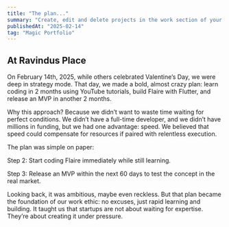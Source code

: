 ```yaml
---
title: "The plan..."
summary: "Create, edit and delete projects in the work section of your Magic Portfolio."
publishedAt: "2025-02-14"
tag: "Magic Portfolio"
---
```


## At Ravindus Place  

On February 14th, 2025, while others celebrated Valentine’s Day, we were deep 
in strategy mode. That day, we made a bold, almost crazy plan: learn coding in 
2 months using YouTube tutorials, build Flaire with Flutter, and release an MVP 
in another 2 months.

Why this approach? Because we didn’t want to waste time waiting for perfect 
conditions. We didn’t have a full-time developer, and we didn’t have millions 
in funding, but we had one advantage: speed. We believed that speed could 
compensate for resources if paired with relentless execution.

The plan was simple on paper:

Step 2: Start coding Flaire immediately while still learning.

Step 3: Release an MVP within the next 60 days to test the concept in the real market.

Looking back, it was ambitious, maybe even reckless. But that plan became the 
foundation of our work ethic: no excuses, just rapid learning and building. 
It taught us that startups are not about waiting for expertise. They’re about 
creating it under pressure.